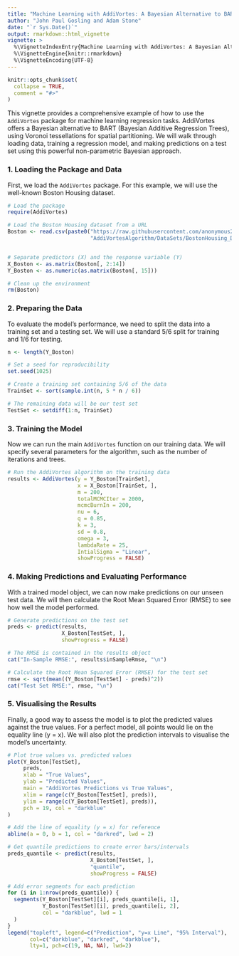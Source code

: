 ```yaml
---
title: "Machine Learning with AddiVortes: A Bayesian Alternative to BART"
author: "John Paul Gosling and Adam Stone"
date: "`r Sys.Date()`"
output: rmarkdown::html_vignette
vignette: >
  %\VignetteIndexEntry{Machine Learning with AddiVortes: A Bayesian Alternative to BART}
  %\VignetteEngine{knitr::rmarkdown}
  %\VignetteEncoding{UTF-8}
---
```


```r
knitr::opts_chunk$set(
  collapse = TRUE,
  comment = "#>"
)
```

This vignette provides a comprehensive example of how to use the `AddiVortes` package for machine learning regression tasks. AddiVortes offers a Bayesian alternative to BART (Bayesian Additive Regression Trees), using Voronoi tessellations for spatial partitioning. We will walk through loading data, training a regression model, and making predictions on a test set using this powerful non-parametric Bayesian approach.

### 1. Loading the Package and Data

First, we load the `AddiVortes` package. For this example, we will use the well-known Boston Housing dataset.

```r
# Load the package
require(AddiVortes)

# Load the Boston Housing dataset from a URL
Boston <- read.csv(paste0("https://raw.githubusercontent.com/anonymous2738/",
                          "AddiVortesAlgorithm/DataSets/BostonHousing_Data.csv"))


# Separate predictors (X) and the response variable (Y)
X_Boston <- as.matrix(Boston[, 2:14])
Y_Boston <- as.numeric(as.matrix(Boston[, 15]))

# Clean up the environment
rm(Boston)
```

### 2. Preparing the Data

To evaluate the model's performance, we need to split the data into a training set and a testing set. We will use a standard 5/6 split for training and 1/6 for testing.

```r
n <- length(Y_Boston)

# Set a seed for reproducibility
set.seed(1025)

# Create a training set containing 5/6 of the data
TrainSet <- sort(sample.int(n, 5 * n / 6))

# The remaining data will be our test set
TestSet <- setdiff(1:n, TrainSet)
```

### 3. Training the Model

Now we can run the main `AddiVortes` function on our training data. We will specify several parameters for the algorithm, such as the number of iterations and trees.

```r
# Run the AddiVortes algorithm on the training data
results <- AddiVortes(y = Y_Boston[TrainSet], 
                      x = X_Boston[TrainSet, ],
                      m = 200, 
                      totalMCMCIter = 2000, 
                      mcmcBurnIn = 200, 
                      nu = 6, 
                      q = 0.85, 
                      k = 3, 
                      sd = 0.8, 
                      omega = 3, 
                      lambdaRate = 25,
                      IntialSigma = "Linear",
                      showProgress = FALSE)
```

### 4. Making Predictions and Evaluating Performance

With a trained model object, we can now make predictions on our unseen test data. We will then calculate the Root Mean Squared Error (RMSE) to see how well the model performed.

```r
# Generate predictions on the test set
preds <- predict(results,
                 X_Boston[TestSet, ],
                 showProgress = FALSE)

# The RMSE is contained in the results object
cat("In-Sample RMSE:", results$inSampleRmse, "\n")

# Calculate the Root Mean Squared Error (RMSE) for the test set
rmse <- sqrt(mean((Y_Boston[TestSet] - preds)^2))
cat("Test Set RMSE:", rmse, "\n")
```

### 5. Visualising the Results

Finally, a good way to assess the model is to plot the predicted values against the true values. For a perfect model, all points would lie on the equality line (y = x). We will also plot the prediction intervals to visualise the model's uncertainty.

```r
# Plot true values vs. predicted values
plot(Y_Boston[TestSet],
     preds,
     xlab = "True Values",
     ylab = "Predicted Values",
     main = "AddiVortes Predictions vs True Values",
     xlim = range(c(Y_Boston[TestSet], preds)),
     ylim = range(c(Y_Boston[TestSet], preds)),
     pch = 19, col = "darkblue"
)

# Add the line of equality (y = x) for reference
abline(a = 0, b = 1, col = "darkred", lwd = 2)

# Get quantile predictions to create error bars/intervals
preds_quantile <- predict(results,
                          X_Boston[TestSet, ],
                          "quantile",
                          showProgress = FALSE)

# Add error segments for each prediction
for (i in 1:nrow(preds_quantile)) {
  segments(Y_Boston[TestSet][i], preds_quantile[i, 1],
           Y_Boston[TestSet][i], preds_quantile[i, 2],
           col = "darkblue", lwd = 1
  )
}
legend("topleft", legend=c("Prediction", "y=x Line", "95% Interval"), 
       col=c("darkblue", "darkred", "darkblue"),
       lty=1, pch=c(19, NA, NA), lwd=2)

```
